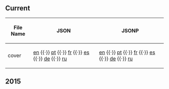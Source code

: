 ==Current==
{| class="wikitable sortable plainlinks"
! File Name
! JSON
! JSONP
|-
| cover || [http://cdn.clubpenguin.com/play/en/web_service/game_configs/cover.json en] {{·}} [http://cdn.clubpenguin.com/play/pt/web_service/game_configs/cover.json pt] {{·}} [http://cdn.clubpenguin.com/play/fr/web_service/game_configs/cover.json fr] {{·}} [http://cdn.clubpenguin.com/play/es/web_service/game_configs/cover.json es] {{·}} [http://cdn.clubpenguin.com/play/de/web_service/game_configs/cover.json de] {{·}} [http://cdn.clubpenguin.com/play/ru/web_service/game_configs/cover.json ru] || [http://cdn.clubpenguin.com/play/en/web_service/game_configs/cover.jsonp en] {{·}} [http://cdn.clubpenguin.com/play/pt/web_service/game_configs/cover.jsonp pt] {{·}} [http://cdn.clubpenguin.com/play/fr/web_service/game_configs/cover.jsonp fr] {{·}} [http://cdn.clubpenguin.com/play/es/web_service/game_configs/cover.jsonp es] {{·}} [http://cdn.clubpenguin.com/play/de/web_service/game_configs/cover.jsonp de] {{·}} [http://cdn.clubpenguin.com/play/ru/web_service/game_configs/cover.jsonp ru]
|}
==2015==
{{2015GameConfigs|title=cover}}
